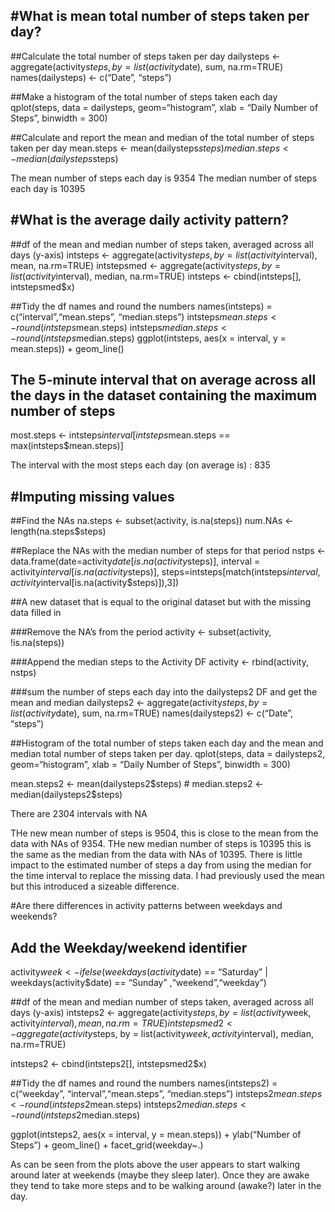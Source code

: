 
#What is mean total number of steps taken per day?
--------------------------------------------------

##Calculate the total number of steps taken per day
dailysteps <- aggregate(activity$steps, by = list(activity$date), sum, na.rm=TRUE) 
names(dailysteps) <- c("Date", "steps")

##Make a histogram of the total number of steps taken each day
qplot(steps, data = dailysteps, geom="histogram", xlab = "Daily Number of Steps", binwidth = 300)

##Calculate and report the mean and median of the total number of steps taken per day
mean.steps <- mean(dailysteps$steps) 
median.steps <- median(dailysteps$steps)

The mean number of steps each day is 9354
The median number of steps each day is 10395

#What is the average daily activity pattern?
--------------------------------------------

##df of the mean and median number of steps taken, averaged across all days (y-axis)
intsteps <- aggregate(activity$steps, by = list(activity$interval), mean, na.rm=TRUE)
intstepsmed <- aggregate(activity$steps, by = list(activity$interval), median, na.rm=TRUE)
intsteps <- cbind(intsteps[], intstepsmed$x)

##Tidy the df names and round the numbers
names(intsteps) = c("interval","mean.steps", "median.steps")
intsteps$mean.steps <- round(intsteps$mean.steps)
intsteps$median.steps <- round(intsteps$median.steps)
ggplot(intsteps, aes(x = interval, y = mean.steps)) + geom_line()

## The 5-minute interval that on average across all the days in the dataset containing the maximum number of steps
most.steps <- intsteps$interval[intsteps$mean.steps == max(intsteps$mean.steps)]

The interval with the most steps each day (on average is) : 835

#Imputing missing values
-------------------------

##Find the NAs
na.steps <- subset(activity, is.na(steps))
num.NAs <-length(na.steps$steps)

##Replace the NAs with the median number of steps for that period
nstps <- data.frame(date=activity$date[is.na(activity$steps)], interval = activity$interval[is.na(activity$steps)], steps=intsteps[match(intsteps$interval, activity$interval[is.na(activity$steps)]),3])

##A new dataset that is equal to the original dataset but with the missing data filled in

###Remove the NA's from the period
activity <- subset(activity, !is.na(steps))

###Append the median steps to the Activity DF
activity <- rbind(activity, nstps)

###sum the number of steps each day into the dailysteps2 DF and get the mean and median 
dailysteps2 <- aggregate(activity$steps, by = list(activity$date), sum, na.rm=TRUE)
names(dailysteps2) <- c("Date", "steps")

##Histogram of the total number of steps taken each day and the mean and median total number of steps taken per day.
qplot(steps, data = dailysteps2, geom="histogram", xlab = "Daily Number of Steps", binwidth = 300)

mean.steps2 <- mean(dailysteps2$steps) # 
median.steps2 <- median(dailysteps2$steps)

There are 2304 intervals with NA

THe new mean number of steps is 9504, this is close to the mean from the data with NAs of 9354. THe new median number of steps is 10395 this is the same as the median from the data with NAs of 10395. There is little impact to the estimated number of steps a day from using the median for the time interval to replace the missing data. I had previously used the mean but this introduced a sizeable difference.

#Are there differences in activity patterns between weekdays and weekends?

## Add the Weekday/weekend identifier

activity$week <- ifelse(weekdays(activity$date) == "Saturday" | weekdays(activity$date) == "Sunday" ,"weekend","weekday")

##df of the mean and median number of steps taken, averaged across all days (y-axis)
intsteps2 <- aggregate(activity$steps, by = list(activity$week, activity$interval), mean, na.rm=TRUE)
intstepsmed2 <- aggregate(activity$steps, by = list(activity$week, activity$interval), median, na.rm=TRUE)

intsteps2 <- cbind(intsteps2[], intstepsmed2$x)

##Tidy the df names and round the numbers
names(intsteps2) = c("weekday", "interval","mean.steps", "median.steps")
intsteps2$mean.steps <- round(intsteps2$mean.steps)
intsteps2$median.steps <- round(intsteps2$median.steps)


ggplot(intsteps2, aes(x = interval, y = mean.steps)) + ylab("Number of Steps") + geom_line() + facet_grid(weekday~.)

As can be seen from the plots above the user appears to start walking around later at weekends (maybe they sleep later). Once they are awake they tend to take more steps and to be walking around (awake?) later in the day.